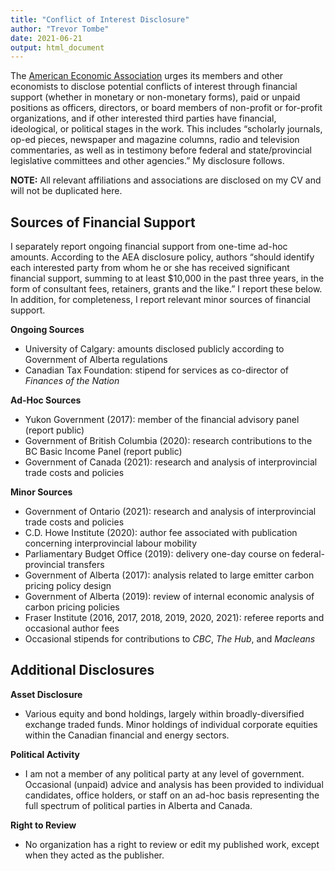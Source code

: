 ```yaml
---
title: "Conflict of Interest Disclosure"
author: "Trevor Tombe"
date: 2021-06-21
output: html_document
---
```


The [American Economic Association](https://www.aeaweb.org/journals/policies/disclosure-policy) urges its members and other economists to disclose potential conflicts of interest through financial support (whether in monetary or non-monetary forms), paid or unpaid positions as officers, directors, or board members of non-profit or for-profit organizations, and if other interested third parties have financial, ideological, or political stages in the work. This includes "scholarly journals, op-ed pieces, newspaper and magazine columns, radio and television commentaries, as well as in testimony before federal and state/provincial legislative committees and other agencies." My disclosure follows.

**NOTE:** All relevant affiliations and associations are disclosed on my CV and will not be duplicated here.

## Sources of Financial Support

I separately report ongoing financial support from one-time ad-hoc amounts. According to the AEA disclosure policy, authors "should identify each interested party from whom he or she has received significant financial support, summing to at least $10,000 in the past three years, in the form of consultant fees, retainers, grants and the like." I report these below. In addition, for completeness, I report relevant minor sources of financial support.

**Ongoing Sources**

- University of Calgary: amounts disclosed publicly according to Government of Alberta regulations
- Canadian Tax Foundation: stipend for services as co-director of *Finances of the Nation*
  
**Ad-Hoc Sources**

- Yukon Government (2017): member of the financial advisory panel (report public)
- Government of British Columbia (2020): research contributions to the BC Basic Income Panel (report public)
- Government of Canada (2021): research and analysis of interprovincial trade costs and policies

**Minor Sources**

- Government of Ontario (2021): research and analysis of interprovincial trade costs and policies
- C.D. Howe Institute (2020): author fee associated with publication concerning interprovincial labour mobility
- Parliamentary Budget Office (2019): delivery one-day course on federal-provincial transfers
- Government of Alberta (2017): analysis related to large emitter carbon pricing policy design
- Government of Alberta (2019): review of internal economic analysis of carbon pricing policies
- Fraser Institute (2016, 2017, 2018, 2019, 2020, 2021): referee reports and occasional author fees
- Occasional stipends for contributions to *CBC*, *The Hub*, and *Macleans*

## Additional Disclosures

**Asset Disclosure**

- Various equity and bond holdings, largely within broadly-diversified exchange traded funds. Minor holdings of individual corporate equities within the Canadian financial and energy sectors.

**Political Activity**

- I am not a member of any political party at any level of government. Occasional (unpaid) advice and analysis has been provided to individual candidates, office holders, or staff on an ad-hoc basis representing the full spectrum of political parties in Alberta and Canada.

**Right to Review**

- No organization has a right to review or edit my published work, except when they acted as the publisher.
